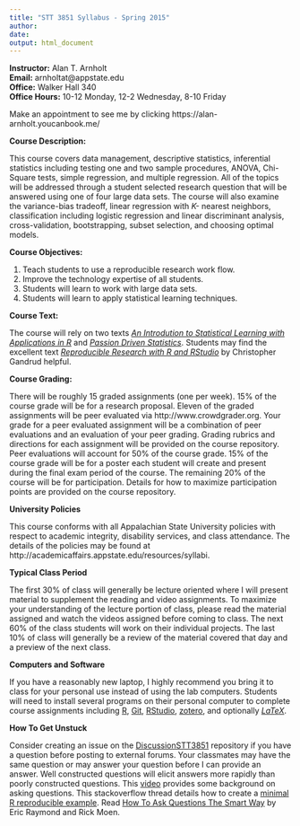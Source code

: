 ```yaml
---
title: "STT 3851 Syllabus - Spring 2015"
author: 
date:
output: html_document
---
```



**Instructor:**  Alan T. Arnholt    
**Email:** arnholtat@appstate.edu    
**Office:** Walker Hall 340    
**Office Hours:** 10-12 Monday, 12-2 Wednesday, 8-10 Friday   

Make an appointment to see me by clicking https://alan-arnholt.youcanbook.me/



**Course Description:**  

This course covers data management, descriptive statistics, inferential statistics including testing one and two sample procedures, ANOVA, Chi-Square tests, simple regression, and multiple regression.  All of the topics will be addressed through a student selected research question that will be answered using one of four large data sets.  The course will also examine the variance-bias tradeoff, linear regression with *K-* nearest neighbors, classification including logistic regression and linear discriminant analysis, cross-validation, bootstrapping, subset selection, and choosing optimal models.

**Course Objectives:**

1.  Teach students to use a reproducible research work flow.
2.  Improve the technology expertise of all students.
3.  Students will learn to work with large data sets.
4.  Students will learn to apply statistical learning techniques.


**Course Text:**

The course will rely on two texts [_An Introdution to Statistical Learning with Applications in R_](http://www-bcf.usc.edu/~gareth/ISL/ISLR%20Fourth%20Printing.pdf) and [_Passion Driven Statistics_](https://github.com/STT2810-SP15/STT2810ClassRepoSP15/blob/master/Book/PDS-SPRING2015alanASU.pdf?raw=true).  Students may find the excellent 
text [_Reproducible Research with R and RStudio_](http://christophergandrud.github.io/RepResR-RStudio/) by Christopher Gandrud helpful.

**Course Grading:**

There will be roughly 15 graded assignments (one per week). 15% of the course grade will be for a research proposal. Eleven of the graded assignments will be peer evaluated via http://www.crowdgrader.org.  Your grade for a peer evaluated assignment will be a combination of peer evaluations and an evaluation of your peer grading.  Grading rubrics and directions for each assignment will be provided on the course repository.  Peer evaluations will account for 50% of the course grade.  15% of the course grade will be for a poster each student will create and present during the final exam period of the course.  The remaining 20% of the course will be for participation.  Details for how to maximize participation points are provided on the course repository.  

**University Policies**

This course conforms with all Appalachian State University policies with respect to academic integrity, disability services, and class attendance.  The details of the policies may be found at
http://academicaffairs.appstate.edu/resources/syllabi.

**Typical Class Period**

The first 30% of class will generally be lecture oriented where I will present material to supplement the reading and video assignments.  To maximize your understanding of the lecture portion of class, please read the material assigned and watch the videos assigned before coming to class.  The next 60% of the class students will work on their individual projects. The last 10% of class will generally be a review of the material covered that day and a preview of the next class.  

**Computers and Software**

If you have a reasonably new laptop, I highly recommend you bring it to class for your personal use instead of using the lab computers.  Students will need to install several programs on their personal computer to complete course assignments including [R](http://cran.r-project.org), [Git](http://git-scm.com/downloads), [RStudio](http://www.rstudio.com/products/rstudio/download/), [zotero](https://www.zotero.org), and optionally [$LaTeX$](http://www.ctan.org/starter).


**How To Get Unstuck**

Consider creating an issue on the [DiscussionSTT3851](https://github.com/STT3851-SP15/DiscussionSTT3851/issues) repository if you have a question before posting to external forums.  Your classmates may have the same question or may answer your question before I can provide an answer.  Well constructed questions will elicit answers more rapidly than poorly constructed questions.  This [video](https://www.youtube.com/watch?v=ZFaWxxzouCY&list=PLjTlxb-wKvXNSDfcKPFH2gzHGyjpeCZmJ&index=3) provides some background on asking questions.  This stackoverflow thread details how to create a [minimal R reproducible example](http://stackoverflow.com/questions/5963269/how-to-make-a-great-r-reproducible-example/5963610#5963610). Read 
[How To Ask Questions The Smart Way](http://www.catb.org/~esr/faqs/smart-questions.html) by Eric Raymond and Rick Moen.